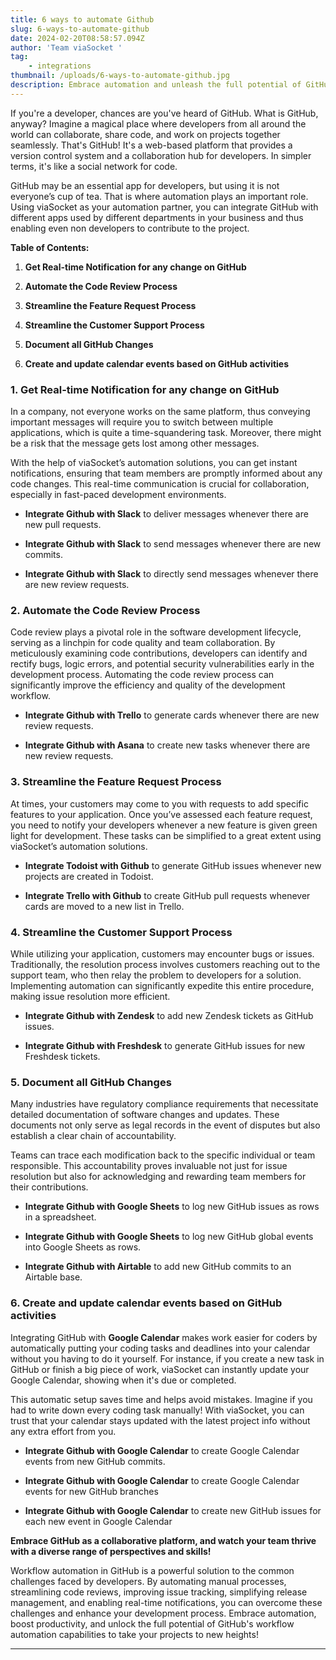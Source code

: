 ```yaml
---
title: 6 ways to automate Github
slug: 6-ways-to-automate-github
date: 2024-02-20T08:58:57.094Z
author: 'Team viaSocket '
tag:
    - integrations
thumbnail: /uploads/6-ways-to-automate-github.jpg
description: Embrace automation and unleash the full potential of GitHub's workflow automation capabilities to propel your projects to new heights!
---
```


If you're a developer, chances are you've heard of GitHub. What is GitHub, anyway? Imagine a magical place where developers from all around the world can collaborate, share code, and work on projects together seamlessly. That's GitHub! It's a web-based platform that provides a version control system and a collaboration hub for developers. In simpler terms, it's like a social network for code.

GitHub may be an essential app for developers, but using it is not everyone’s cup of tea. That is where automation plays an important role. Using viaSocket as your automation partner, you can integrate GitHub with different apps used by different departments in your business and thus enabling even non developers to contribute to the project.

**Table of Contents:**

1. **Get Real-time Notification for any change on GitHub**

2. **Automate the Code Review Process**

3. **Streamline the Feature Request Process**

4. **Streamline the Customer Support Process**

5. **Document all GitHub Changes**

6. **Create and update calendar events based on GitHub activities**

### 1. Get Real-time Notification for any change on GitHub<a id="1-get-real-time-notification-for-any-change-on-github"></a>

In a company, not everyone works on the same platform, thus conveying important messages will require you to switch between multiple applications, which is quite a time-squandering task. Moreover, there might be a risk that the message gets lost among other messages.

With the help of viaSocket’s automation solutions, you can get instant notifications, ensuring that team members are promptly informed about any code changes. This real-time communication is crucial for collaboration, especially in fast-paced development environments.

-   **Integrate Github with Slack** to deliver messages whenever there are new pull requests.

*   **Integrate Github with Slack** to send messages whenever there are new commits.

-   **Integrate Github with Slack** to directly send messages whenever there are new review requests.

### 2. Automate the Code Review Process<a id="2-automate-the-code-review-process"></a>

Code review plays a pivotal role in the software development lifecycle, serving as a linchpin for code quality and team collaboration. By meticulously examining code contributions, developers can identify and rectify bugs, logic errors, and potential security vulnerabilities early in the development process. Automating the code review process can significantly improve the efficiency and quality of the development workflow.

-   **Integrate Github with Trello** to generate cards whenever there are new review requests.

*   **Integrate Github with Asana** to create new tasks whenever there are new review requests.

### 3. Streamline the Feature Request Process<a id="3-streamline-the-feature-request-process"></a>

At times, your customers may come to you with requests to add specific features to your application. Once you’ve assessed each feature request, you need to notify your developers whenever a new feature is given green light for development. These tasks can be simplified to a great extent using viaSocket’s automation solutions.

-   **Integrate Todoist with Github** to generate GitHub issues whenever new projects are created in Todoist.

*   **Integrate Trello with Github** to create GitHub pull requests whenever cards are moved to a new list in Trello.

### 4. Streamline the Customer Support Process<a id="4-streamline-the-customer-support-process"></a>

While utilizing your application, customers may encounter bugs or issues. Traditionally, the resolution process involves customers reaching out to the support team, who then relay the problem to developers for a solution. Implementing automation can significantly expedite this entire procedure, making issue resolution more efficient.

-   **Integrate Github with Zendesk** to add new Zendesk tickets as GitHub issues.

*   **Integrate Github with Freshdesk** to generate GitHub issues for new Freshdesk tickets.

### 5. Document all GitHub Changes<a id="5-document-all-github-changes"></a>

Many industries have regulatory compliance requirements that necessitate detailed documentation of software changes and updates. These documents not only serve as legal records in the event of disputes but also establish a clear chain of accountability.

Teams can trace each modification back to the specific individual or team responsible. This accountability proves invaluable not just for issue resolution but also for acknowledging and rewarding team members for their contributions.

-   **Integrate Github with Google Sheets** to log new GitHub issues as rows in a spreadsheet.

*   **Integrate Github with Google Sheets** to log new GitHub global events into Google Sheets as rows.

-   **Integrate Github with Airtable** to add new GitHub commits to an Airtable base.

### 6. Create and update calendar events based on GitHub activities<a id="6-create-and-update-calendar-events-based-on-github-activities"></a>

Integrating GitHub with **Google Calendar** makes work easier for coders by automatically putting your coding tasks and deadlines into your calendar without you having to do it yourself. For instance, if you create a new task in GitHub or finish a big piece of work, viaSocket can instantly update your Google Calendar, showing when it's due or completed.

This automatic setup saves time and helps avoid mistakes. Imagine if you had to write down every coding task manually! With viaSocket, you can trust that your calendar stays updated with the latest project info without any extra effort from you.

-   **Integrate Github with Google Calendar** to create Google Calendar events from new GitHub commits.

*   **Integrate Github with Google Calendar** to create Google Calendar events for new GitHub branches

-   **Integrate Github with Google Calendar** to create new GitHub issues for each new event in Google Calendar

**Embrace GitHub as a collaborative platform, and watch your team thrive with a diverse range of perspectives and skills!**

Workflow automation in GitHub is a powerful solution to the common challenges faced by developers. By automating manual processes, streamlining code reviews, improving issue tracking, simplifying release management, and enabling real-time notifications, you can overcome these challenges and enhance your development process. Embrace automation, boost productivity, and unlock the full potential of GitHub's workflow automation capabilities to take your projects to new heights!

---
